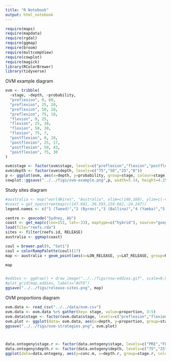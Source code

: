 ```yaml
---
title: "R Notebook"
output: html_notebook
---
```


```r
require(maps)
require(mapdata)
require(rgdal)
require(ggmap)
require(broom)
require(multcompView)
require(cowplot)
require(magick)
library(RColorBrewer)
library(tidyverse)
```


OVM example diagram
```r

ovm <- tribble(
  ~stage, ~depth, ~probability,
  "preflexion", 0, 60,
  "preflexion", 25, 20,
  "preflexion", 50, 10,
  "preflexion", 75, 10,
  "flexion", 0, 25,
  "flexion", 25, 38,
  "flexion", 50, 30,
  "flexion", 75, 7,
  "postflexion", 0, 10,
  "postflexion", 25, 17,
  "postflexion", 50, 43,
  "postflexion", 75, 30
)

ovm$stage <- factor(ovm$stage, levels=c("preflexion","flexion","postflexion"))
ovm$depth <- factor(ovm$depth, levels=c("75","50","25","0"))
p <- ggplot(ovm, aes(x=depth, y=probability, group=stage, colour=stage)) + geom_line() + geom_point() + theme_classic()  + labs(x="Depth (m)", y="Proportion") + coord_flip() + theme(legend.position = "right")
cowplot::ggsave("../../figs/ovm-example.png",p, width=5.14, height=4.25) 


```


Study sites diagram
```r
#australia <- map("worldHires", "Australia", xlim=c(140,160), ylim=c(-45,-10), col="gray90", fill=TRUE)
#coast = get_openstreetmap(c(147.041,-36.593,159.662,-24.247))
legend.names <- c("1 (Tweed)","2 (Byron)","3 (Ballina)","4 (Yamba)","5 (Solitary Is)","6 (Nambucca)","7 (Pt Macquarie)","8 (Crowdy Bay)","9 (Pt Stephens)","10 (Newcastle)","11 (Sydney)","12 (Wollongong)","13 (Jervis Bay)","14 (Ulladulla)","15 (Batemans)","16 (Merimbula)","17 (Eden)")

centre <- geocode("Sydney, AU")
coast <- get_map(c(lon=151, lat=-33), maptype=c("hybrid"), source="google")
load(file="reefs.rda")
sites <- filter(reefs.id, RELEASE)
australia <- ggmap(coast)

coul = brewer.pal(9, "Set1")
coul = colorRampPalette(coul)(17)
map <- australia + geom_point(aes(x=LON_RELEASE, y=LAT_RELEASE, group=REGION, colour=REGION), size=1.5, data=sites) + theme(legend.position = "right") + labs(x="Longitude", y="Latitude") + scale_color_manual(labels = c("1 (Tweed)","2 (Byron)","3 (Ballina)","4 (Yamba)","5 (Solitary Is)","6 (Nambucca)","7 (Pt Macquarie)","8 (Crowdy Bay)","9 (Pt Stephens)","10 (Newcastle)","11 (Sydney)","12 (Wollongong)","13 (Jervis Bay)","14 (Ulladulla)","15 (Batemans)","16 (Merimbula)","17 (Eden)"), name="Source region", values = coul) 

map


#eddies <- ggdraw() + draw_image("../../figs/nsw-eddies.gif", scale=0.9)
#plot_grid(map,eddies, labels="AUTO")
ggsave("../../figs/release-sites.png", map)
```


OVM proportions diagram

```r
ovm.data <- read_csv("../../data/ovm.csv")
ovm.data <- ovm.data %>% gather(key= stage, value=proportion, 3:5)
ovm.data$stage <- factor(ovm.data$stage, levels=c("preflexion","flexion","postflexion"))
ovm.plot <- ggplot(data= ovm.data, aes(x=depth, y=proportion, group=stage, colour=stage)) + geom_line() + geom_point() + facet_wrap(~fish, ncol=2, shrink = TRUE) + coord_flip() + theme_bw() + labs(x="Depth", y="Proportion") + scale_color_discrete(name="Ontogenetic stage") + theme(legend.position = "right")
ggsave("../../figs/ovm-strategies.png", ovm.plot)



data.ontogeny$stage.r <- factor(data.ontogeny$stage, levels=c("PRE","FLE","POS"))
data.ontogeny$depth.r <- factor(data.ontogeny$depth, levels=c("75","25","0"))
ggplot(data=data.ontogeny, aes(y=conc.m, x=depth.r, group=stage.r, color=stage.r)) + facet_wrap(~family, scales="free", ncol=4, shrink = TRUE) + stat_summary_bin(fun.y="mean", geom="line", position=position_dodge(width=0.5), show.legend=FALSE) + stat_summary_bin(fun.y="mean", geom="point", position=position_dodge(width=0.5),size=2) + stat_summary(fun.data = "mean_cl_boot", geom = "linerange",position=position_dodge(width=0.5),show.legend = FALSE) + labs(x="Depth (m)", y=expression("Concentration per 1000 "~m^{3})) + theme_classic() + coord_flip() + scale_color_discrete(name="", labels=c("Preflexion","Flexion","Postflexion")) + theme(legend.position = c(0.85,0.15), legend.justification = c(0.3,0)) 
```


